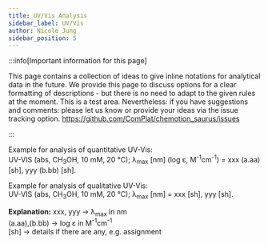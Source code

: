 ```yaml
---
title: UV/Vis Analysis
sidebar_label: UV/Vis
author: Nicole Jung
sidebar_position: 5
---
```


:::info[Important information for this page]

This page contains a collection of ideas to give inline notations for analytical data in the future. We provide this page to discuss options for a clear formatting of descriptions - but there is no need to adapt to the given rules at the moment. This is a test area. Nevertheless: if you have suggestions and comments: please let us know or provide your ideas via the issue tracking option.
https://github.com/ComPlat/chemotion_saurus/issues

:::

Example for analysis of quantitative UV-Vis: <br />
UV-VIS (abs, CH<sub>3</sub>OH, 10 mM, 20 °C); λ<sub>max</sub> [nm] (log ε, M<sup>-1</sup>cm<sup>-1</sup>) = xxx (a.aa) [sh], yyy (b.bb) [sh].<br />

Example for analysis of qualitative UV-Vis: <br />
UV-VIS (abs, CH<sub>3</sub>OH, 10 mM, 20 °C); λ<sub>max</sub> [nm] = xxx [sh], yyy [sh].<br />

<b>Explanation:</b>
xxx, yyy -> λ<sub>max</sub> in nm <br />
(a.aa),(b.bb) -> log ε in M<sup>-1</sup>cm<sup>-1</sup> <br />
[sh] -> details if there are any, e.g. assignment
